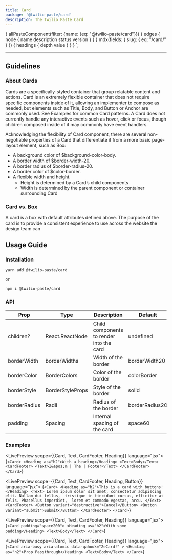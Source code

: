 ```yaml
---
title: Card
package: '@twilio-paste/card'
description: The Twilio Paste Card
---
```



  {
    allPasteComponent(filter: {name: {eq: "@twilio-paste/card"}}) {
      edges {
        node {
          name
          description
          status
          version
        }
      }
    }
    mdx(fields: { slug: { eq: "/card/" } }) {
      headings {
        depth
        value
      }
    }
  }
`;

<ComponentHeader
  name="Card"
  categoryRoute={SidebarCategoryRoutes.COMPONENTS}
  githubUrl="https://github.com/twilio-labs/paste/blob/master/packages/paste-core/components/card/"
  storybookUrl="https://twilio-labs.github.io/paste/?path=/story/components-card--default"
  data={props.data.allPasteComponent.edges}
/>

---

<contentwrapper>

<TableOfContents headings={props.data.mdx.headings} />

<content>

## Guidelines

### About Cards

Cards are a specifically-styled container that group relatable content and actions. 
Card is an extremely flexible container that does not require specific components inside of it, 
allowing an implementer to compose as needed, but elements such as Title, Body, 
and Button or Anchor are commonly used. See Examples for common Card patterns. 
A Card does not currently handle any interactive events such as hover, click or focus, 
though children composed inside of it may commonly have event handlers.

Acknowledging the flexibility of Card component, there are several non-negotiable 
properties of a Card that differentiate it from a more basic page-layout element, such as Box:

* A background color of $background-color-body.  
* A border width of $border-width-20.
* A border radius of $border-radius-20.
* A border color of $color-border.
* A flexible width and height.
    * Height is determined by a Card’s child components
    * Width is determined by the parent component or container surrounding Card

### Card vs. Box

A card is a box with default attributes defined above. The purpose of the card is to provide a consistent experience to use across the website the design team can 


## Usage Guide


### Installation

```bash
yarn add @twilio-paste/card

or

npm i @twilio-paste/card
```

### API

| Prop         	| Type             	| Description                              	| Default        	|
|--------------	|------------------	|------------------------------------------	|----------------	|
| children?    	| React.ReactNode  	| Child components to render into the card 	| undefined         |
| borderWidth  	| borderWidths     	| Width of the border                      	| borderWidth20  	|
| borderColor  	| BorderColors     	| Color of the border                      	| colorBorder    	|
| borderStyle  	| BorderStyleProps 	| Style of the border                      	| solid          	|
| borderRadius 	| Radii            	| Radius of the border                     	| borderRadius20 	|
| padding      	| Spacing          	| Internal spacing of the card             	| space60        	|

### Examples

<LivePreview scope={{Card, Text, CardFooter, Heading}} language="jsx">
  {`
    <Card>
        <Heading as="h2">With a heading</Heading>
        <Text>Body</Text>
        <CardFooter>
            <Text>I&apos;m | The | Footer</Text>
        </CardFooter>
    </Card>
    `}
</LivePreview>

<LivePreview scope={{Card, Text, CardFooter, Heading, Button}} language="jsx">
  {`
    <Card>
        <Heading as="h2">This is a card with buttons!</Heading>
        <Text>
            Lorem ipsum dolor sit amet, consectetur adipiscing elit. Nullam dui tellus, 
            tristique in tincidunt cursus, efficitur at felis. Phasellus imperdiet, 
            lorem et commodo egestas, arcu.
        </Text>
        <CardFooter>
            <Button variant="destructive">Cancel</Button>
            <Button variant="submit">Submit</Button>
        </CardFooter>
    </Card>
    `}
</LivePreview>

<LivePreview scope={{Card, Text, CardFooter, Heading}} language="jsx">
  {`
    <Card padding="space200">
        <Heading as="h2">With some padding</Heading>
        <Text>Body</Text>
    </Card>
    `}
</LivePreview>


<LivePreview scope={{Card, Text, CardFooter, Heading}} language="jsx">
  {`
    <Card aria-busy aria-atomic data-qahook="ZeCard!" >
        <Heading as="h2">Prop Passthrough</Heading>
        <Text>Body</Text>
    </Card>
    `}
</LivePreview>



</content>

</contentwrapper>
